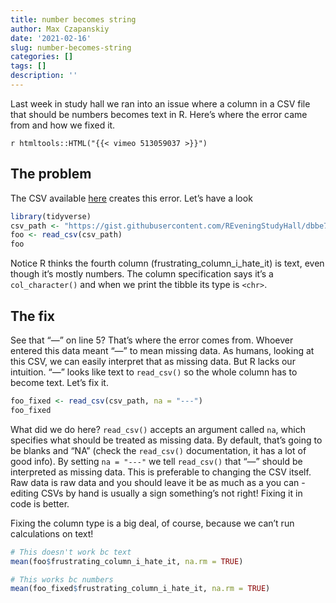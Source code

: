 ```yaml
---
title: number becomes string
author: Max Czapanskiy
date: '2021-02-16'
slug: number-becomes-string
categories: []
tags: []
description: ''
---
```


Last week in study hall we ran into an issue where a column in a CSV file that should be numbers becomes text in R. Here's where the error came from and how we fixed it.

`r htmltools::HTML("{{< vimeo 513059037 >}}")`

## The problem

The CSV available [here](https://gist.githubusercontent.com/REveningStudyHall/dbbe79f8129292a6ed2a20ddb5aa4be3/raw/e35d7606b398bcfa9202da50acf17b5fb48622a7/number_becomes_string.csv) creates this error. Let's have a look

```r
library(tidyverse)
csv_path <- "https://gist.githubusercontent.com/REveningStudyHall/dbbe79f8129292a6ed2a20ddb5aa4be3/raw/e35d7606b398bcfa9202da50acf17b5fb48622a7/number_becomes_string.csv"
foo <- read_csv(csv_path)
foo
```

Notice R thinks the fourth column (frustrating_column_i_hate_it) is text, even though it's mostly numbers. The column specification says it's a `col_character()` and when we print the tibble its type is `<chr>`.

## The fix

See that "---" on line 5? That's where the error comes from. Whoever entered this data meant "---" to mean missing data. As humans, looking at this CSV, we can easily interpret that as missing data. But R lacks our intuition. "---" looks like text to `read_csv()` so the whole column has to become text. Let's fix it.

```r
foo_fixed <- read_csv(csv_path, na = "---")
foo_fixed
```

What did we do here? `read_csv()` accepts an argument called `na`, which specifies what should be treated as missing data. By default, that's going to be blanks and "NA" (check the `read_csv()` documentation, it has a lot of good info). By setting `na = "---"` we tell `read_csv()` that "---" should be interpreted as missing data. This is preferable to changing the CSV itself. Raw data is raw data and you should leave it be as much as a you can - editing CSVs by hand is usually a sign something's not right! Fixing it in code is better.

Fixing the column type is a big deal, of course, because we can't run calculations on text!

```r
# This doesn't work bc text
mean(foo$frustrating_column_i_hate_it, na.rm = TRUE)

# This works bc numbers
mean(foo_fixed$frustrating_column_i_hate_it, na.rm = TRUE)
```
